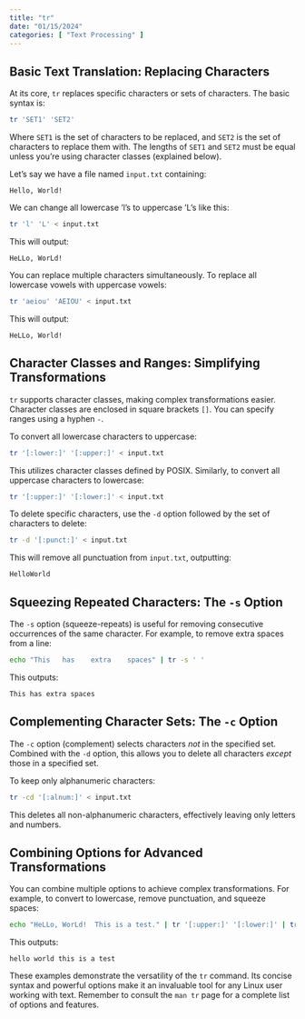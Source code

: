 ```yaml
---
title: "tr"
date: "01/15/2024"
categories: [ "Text Processing" ]
---
```

## Basic Text Translation: Replacing Characters

At its core, `tr` replaces specific characters or sets of characters.  The basic syntax is:

```bash
tr 'SET1' 'SET2'
```

Where `SET1` is the set of characters to be replaced, and `SET2` is the set of characters to replace them with.  The lengths of `SET1` and `SET2` must be equal unless you're using character classes (explained below).

Let's say we have a file named `input.txt` containing:

```
Hello, World!
```

We can change all lowercase 'l's to uppercase 'L's like this:

```bash
tr 'l' 'L' < input.txt
```

This will output:

```
HeLLo, WorLd!
```

You can replace multiple characters simultaneously. To replace all lowercase vowels with uppercase vowels:

```bash
tr 'aeiou' 'AEIOU' < input.txt
```

This will output:

```
HeLLo, World!
```


## Character Classes and Ranges: Simplifying Transformations

`tr` supports character classes, making complex transformations easier.  Character classes are enclosed in square brackets `[]`.  You can specify ranges using a hyphen `-`.

To convert all lowercase characters to uppercase:

```bash
tr '[:lower:]' '[:upper:]' < input.txt
```

This utilizes character classes defined by POSIX.  Similarly, to convert all uppercase characters to lowercase:

```bash
tr '[:upper:]' '[:lower:]' < input.txt
```


To delete specific characters, use the `-d` option followed by the set of characters to delete:


```bash
tr -d '[:punct:]' < input.txt
```

This will remove all punctuation from `input.txt`, outputting:

```
HelloWorld
```


##  Squeezing Repeated Characters: The `-s` Option

The `-s` option (squeeze-repeats) is useful for removing consecutive occurrences of the same character. For example, to remove extra spaces from a line:

```bash
echo "This   has    extra    spaces" | tr -s ' '
```

This outputs:

```
This has extra spaces
```

##  Complementing Character Sets: The `-c` Option

The `-c` option (complement) selects characters *not* in the specified set.  Combined with the `-d` option, this allows you to delete all characters *except* those in a specified set.

To keep only alphanumeric characters:


```bash
tr -cd '[:alnum:]' < input.txt
```

This deletes all non-alphanumeric characters, effectively leaving only letters and numbers.

## Combining Options for Advanced Transformations


You can combine multiple options to achieve complex transformations. For example, to convert to lowercase, remove punctuation, and squeeze spaces:


```bash
echo "HeLLo, WorLd!  This is a test." | tr '[:upper:]' '[:lower:]' | tr -d '[:punct:]' | tr -s ' '
```

This outputs:

```
hello world this is a test
```


These examples demonstrate the versatility of the `tr` command. Its concise syntax and powerful options make it an invaluable tool for any Linux user working with text.  Remember to consult the `man tr` page for a complete list of options and features.


